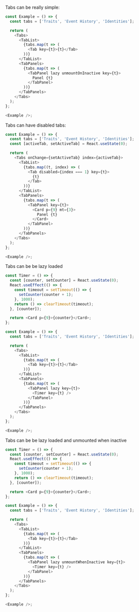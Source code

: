Tabs can be really simple:

```typescript jsx
const Example = () => {
  const tabs = ['Traits', 'Event History', 'Identities'];

  return (
    <Tabs>
      <TabList>
        {tabs.map(t => (
          <Tab key={t}>{t}</Tab>
        ))}
      </TabList>
      <TabPanels>
        {tabs.map(t => (
          <TabPanel lazy unmountOnInactive key={t}>
            Panel {t}
          </TabPanel>
        ))}
      </TabPanels>
    </Tabs>
  );
};

<Example />;
```

Tabs can have disabled tabs:

```typescript jsx
const Example = () => {
  const tabs = ['Traits', 'Event History', 'Identities'];
  const [activeTab, setActiveTab] = React.useState(0);

  return (
    <Tabs onChange={setActiveTab} index={activeTab}>
      <TabList>
        {tabs.map((t, index) => (
          <Tab disabled={index === 1} key={t}>
            {t}
          </Tab>
        ))}
      </TabList>
      <TabPanels>
        {tabs.map(t => (
          <TabPanel key={t}>
            <Card p={9} mt={3}>
              Panel {t}
            </Card>
          </TabPanel>
        ))}
      </TabPanels>
    </Tabs>
  );
};

<Example />;
```

Tabs can be be lazy loaded

```typescript jsx
const Timer = () => {
  const [counter, setCounter] = React.useState(0);
  React.useEffect(() => {
    const timeout = setTimeout(() => {
      setCounter(counter + 1);
    }, 1000);
    return () => clearTimeout(timeout);
  }, [counter]);

  return <Card p={9}>{counter}</Card>;
};

const Example = () => {
  const tabs = ['Traits', 'Event History', 'Identities'];

  return (
    <Tabs>
      <TabList>
        {tabs.map(t => (
          <Tab key={t}>{t}</Tab>
        ))}
      </TabList>
      <TabPanels>
        {tabs.map(t => (
          <TabPanel lazy key={t}>
            <Timer key={t} />
          </TabPanel>
        ))}
      </TabPanels>
    </Tabs>
  );
};

<Example />;
```

Tabs can be be lazy loaded and unmounted when inactive

```typescript jsx
const Timer = () => {
  const [counter, setCounter] = React.useState(0);
  React.useEffect(() => {
    const timeout = setTimeout(() => {
      setCounter(counter + 1);
    }, 1000);
    return () => clearTimeout(timeout);
  }, [counter]);

  return <Card p={9}>{counter}</Card>;
};

const Example = () => {
  const tabs = ['Traits', 'Event History', 'Identities'];

  return (
    <Tabs>
      <TabList>
        {tabs.map(t => (
          <Tab key={t}>{t}</Tab>
        ))}
      </TabList>
      <TabPanels>
        {tabs.map(t => (
          <TabPanel lazy unmountWhenInactive key={t}>
            <Timer key={t} />
          </TabPanel>
        ))}
      </TabPanels>
    </Tabs>
  );
};

<Example />;
```
